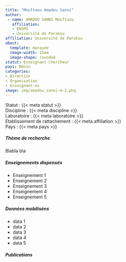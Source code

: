 ```yaml
---
title: "Mouftaou Amadou Sanni"
author: 
 - name: AMADOU SANNI Mouftaou
   affiliation: 
   - ENSPD 
   - Université de Parakou
affiliation: Université de Parakou
about:
  template: marquee
  image-width: 15em
  image-shape: rounded
statut: Enseignant-Chercheur
pays: Bénin
categories: 
- Direction
- Organisation
- Enseignant·es
image: img/amadou_sanni-m-2.png
---
```


Statut : {{< meta statut >}}  
Discipline : {{< meta discipline >}}  
Laboratoire : {{< meta laboratoire >}}   
Etablissement de rattachement : {{< meta affiliation >}}   
Pays : {{< meta pays >}}  

:::{#id-name}
:::

#####  Thème de recherche

Blabla bla

:::{#id-name}

:::



#####  Enseignements dispensés
- Enseignement 1
- Enseignement 2
- Enseignement 3
- Enseignement 4
- Enseignement 5

#####  Données mobilisées
- data 1
- data 2
- data 3
- data 4
- data 5
  
#####  Publications

::: {#refs}

:::